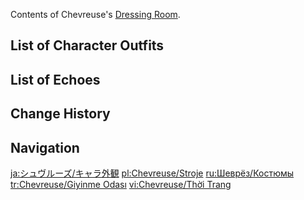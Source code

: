 {{CharacterTabs}}
Contents of Chevreuse's [[Dressing Room]].

==List of Character Outfits==
{{Outfits by Category Table|Chevreuse Outfits|nocharacter=1}}

==List of Echoes==
{{Echoes by Category Table|Chevreuse Echoes|nocharacter=1}}

==Change History==
{{Change History|4.3}}

==Navigation==
{{Character Navbox|Dressing Room}}

[[ja:シュヴルーズ/キャラ外観]]
[[pl:Chevreuse/Stroje]]
[[ru:Шеврёз/Костюмы]]
[[tr:Chevreuse/Giyinme Odası]]
[[vi:Chevreuse/Thời Trang]]